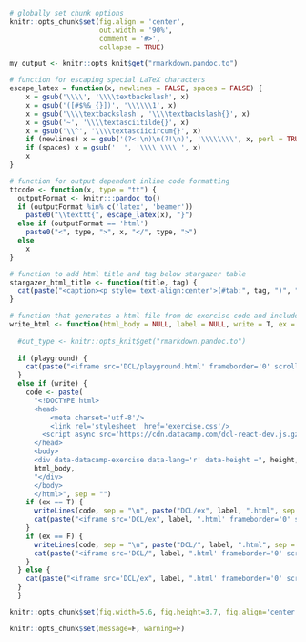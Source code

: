 
```r
# globally set chunk options
knitr::opts_chunk$set(fig.align = 'center', 
                      out.width = '90%',
                      comment = '#>',
                      collapse = TRUE)

my_output <- knitr::opts_knit$get("rmarkdown.pandoc.to")

# function for escaping special LaTeX characters
escape_latex = function(x, newlines = FALSE, spaces = FALSE) {
	x = gsub('\\\\', '\\\\textbackslash', x)
	x = gsub('([#$%&_{}])', '\\\\\\1', x)
	x = gsub('\\\\textbackslash', '\\\\textbackslash{}', x)
	x = gsub('~', '\\\\textasciitilde{}', x)
	x = gsub('\\^', '\\\\textasciicircum{}', x)
	if (newlines) x = gsub('(?<!\n)\n(?!\n)', '\\\\\\\\', x, perl = TRUE)
	if (spaces) x = gsub('  ', '\\\\ \\\\ ', x)
	x
}

# function for output dependent inline code formatting
ttcode <- function(x, type = "tt") {
  outputFormat <- knitr:::pandoc_to()
  if (outputFormat %in% c('latex', 'beamer'))
    paste0("\\texttt{", escape_latex(x), "}")
  else if (outputFormat == 'html')
    paste0("<", type, ">", x, "</", type, ">")
  else
    x
}

# function to add html title and tag below stargazer table
stargazer_html_title <- function(title, tag) {
  cat(paste("<caption><p style='text-align:center'>(#tab:", tag, ")", " ", title, "</p></caption>", sep = ""))
}

# function that generates a html file from dc exercise code and includes an iframe
write_html <- function(html_body = NULL, label = NULL, write = T, ex = T, height = 320, playground = F) {
  
  #out_type <- knitr::opts_knit$get("rmarkdown.pandoc.to")
  
  if (playground) {
    cat(paste("<iframe src='DCL/playground.html' frameborder='0' scrolling='no' style='width:100%;height:", height+20, "px'></iframe>", sep = ""))
  } 
  else if (write) {
    code <- paste(
      "<!DOCTYPE html>
      <head>
	      <meta charset='utf-8'/>
	      <link rel='stylesheet' href='exercise.css'/>
        <script async src='https://cdn.datacamp.com/dcl-react-dev.js.gz'></script>
      </head>
      <body>
      <div data-datacamp-exercise data-lang='r' data-height =", height, ">",
      html_body,
      "</div>
      </body>
      </html>", sep = "")
    if (ex == T) {
      writeLines(code, sep = "\n", paste("DCL/ex", label, ".html", sep = ""))
      cat(paste("<iframe src='DCL/ex", label, ".html' frameborder='0' scrolling='no' style='width:100%;height:", height+20, "px'></iframe>", sep = ""))
    }
    if (ex == F) {
      writeLines(code, sep = "\n", paste("DCL/", label, ".html", sep = ""))
      cat(paste("<iframe src='DCL/", label, ".html' frameborder='0' scrolling='no' style='width:100%;height:", height+20, "px'></iframe>", sep = ""))
    }
  } else {
    cat(paste("<iframe src='DCL/ex", label, ".html' frameborder='0' scrolling='no' style='width:100%;height:", height+20, "px'></iframe>", sep = ""))
  }
  }
```


```r
knitr::opts_chunk$set(fig.width=5.6, fig.height=3.7, fig.align='center', fig.pos = 'h') 
```


```r
knitr::opts_chunk$set(message=F, warning=F) 
```

